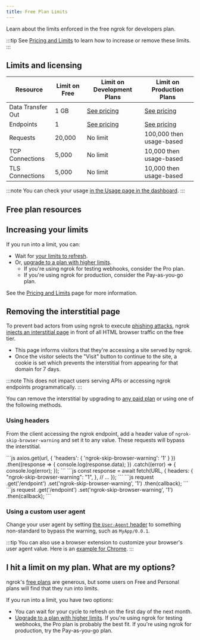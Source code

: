 ```yaml
---
title: Free Plan Limits
---
```



Learn about the limits enforced in the free ngrok for developers plan.

:::tip
See [Pricing and Limits](https://ngrok.com/pricing?ref=docs) to learn how to increase or remove these limits.
:::

## Limits and licensing

| Resource          | Limit on Free | Limit on Development Plans                               | Limit on Production Plans                                |
| ----------------- | ------------- | -------------------------------------------------------- | -------------------------------------------------------- |
| Data Transfer Out | 1 GB          | [See pricing](https://ngrok.com/pricing?ref=limits-docs) | [See pricing](https://ngrok.com/pricing?ref=limits-docs) |
| Endpoints         | 1             | [See pricing](https://ngrok.com/pricing?ref=limits-docs) | [See pricing](https://ngrok.com/pricing?ref=limits-docs) |
| Requests          | 20,000        | No limit                                                 | 100,000 then usage-based                                 |
| TCP Connections   | 5,000         | No limit                                                 | 10,000 then usage-based                                  |
| TLS Connections   | 5,000         | No limit                                                 | 10,000 then usage-based                                  |

:::note
You can check your usage [in the Usage page in the dashboard](https://dashboard.ngrok.com/usage).
:::

## Free plan resources

<FreeResources />

## Increasing your limits

If you run into a limit, you can:

- Wait for [your limits to refresh](/docs/pricing-limits#refreshing-limits).
- Or, [upgrade to a plan with higher limits](https://ngrok.com/pricing?ref=docs).
  - If you're using ngrok for testing webhooks, consider the Pro plan.
  - If you're using ngrok for production, consider the Pay-as-you-go plan.

See the [Pricing and Limits](/docs/pricing-limits) page for more information.

## Removing the interstitial page

To prevent bad actors from using ngrok to execute [phishing attacks](https://en.wikipedia.org/wiki/Phishing), ngrok [injects an interstitial page](https://ngrok.com/blog-post/fighting-abuse-on-the-ngrok-platform) in front of all HTML browser traffic on the free tier.

- This page informs visitors that they're accessing a site served by ngrok.
- Once the visitor selects the "Visit" button to continue to the site, a cookie is set which prevents the interstitial from appearing for that domain for 7 days.

:::note
This does not impact users serving APIs or accessing ngrok endpoints programmatically.
:::

You can remove the interstitial by upgrading to [any paid plan](https://ngrok.com/pricing?ref=docs-interstitial-removal) or using one of the following methods.

### Using headers

From the client accessing the ngrok endpoint, add a header value of `ngrok-skip-browser-warning` and set it to any value. These requests will bypass the interstitial.

  <Tabs groupId="headers" queryString="library">
    <TabItem value="axios" label="Axios">
      ```js
      axios.get(url, { 'headers': { 'ngrok-skip-browser-warning': '1' } })
        .then((response => {
          console.log(response.data);
        })
        .catch((error) => {
          console.log(error);
        });
      ```
    </TabItem>
    <TabItem value="fetch" label="Fetch" default>    
      ```js
      const response = await fetch(URL, {
        headers: {
          "ngrok-skip-browser-warning": "1",
        },
        // ...
      });
      ```
    </TabItem>
    <TabItem value="superagent" label="Super Agent" default>
      ```js
      request
            .get('/endpoint')
            .set('ngrok-skip-browser-warning', '1')
            .then(callback);
      ```
    </TabItem>
    <TabItem value="jquery" label="JQuery">
      ```js
      request
            .get('/endpoint')
            .set('ngrok-skip-browser-warning', '1')
            .then(callback);
      ```
    </TabItem>
  </Tabs>

### Using a custom user agent

Change your user agent by setting [the `User-Agent` header](https://developer.mozilla.org/en-US/docs/Web/HTTP/Headers/User-Agent) to something non-standard to bypass the warning, such as `MyApp/0.0.1`.

:::tip
You can also use a browser extension to customize your browser's user agent value. Here is an [example for Chrome](https://chromewebstore.google.com/detail/requestly-intercept-modif/mdnleldcmiljblolnjhpnblkcekpdkpa?hl=en-US).
:::

## I hit a limit on my plan. What are my options?

ngrok's [free plans](/docs/pricing-limits/) are generous, but some users on Free and Personal plans will find that they run into limits.

If you run into a limit, you have two options:

- You can wait for your cycle to refresh on the first day of the next month.
- [Upgrade to a plan with higher limits](https://ngrok.com/pricing). If you're using ngrok for testing webhooks, the Pro plan is probably the best fit. If you're using ngrok for production, try the Pay-as-you-go plan.

